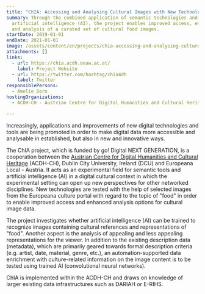 ```yaml
---
title: "ChIA: Accessing and Analysing Cultural Images with New Technologies"
summary: Through the combined application of semantic technologies and
  artificial intelligence (AI), the project enables improved access, enrichment
  and analysis of a curated set of cultural food images.
startDate: 2019-01-01
endDate: 2021-01-01
image: /assets/content/en/projects/chia-accessing-and-analysing-cultural-images-new-technologies/chia_logo_color_neu.png
attachments: []
links:
  - url: https://chia.acdh.oeaw.ac.at/
    label: Project Website
  - url: https://twitter.com/hashtag/chia4dh
    label: Twitter
responsiblePersons:
  - Amelie Dorn
hostingOrganizations:
  - ACDH-CH - Austrian Centre for Digital Humanities and Cultural Heritage

---
```

Increasingly, applications and improvements of new digital technologies and tools are being promoted in order to make digital data more accessible and analysable in established, but also in new and innovative ways.

The ChIA project, which is funded by go! Digital NEXT GENERATION, is a cooperation between the [Austrian Centre for Digital Humanities and Cultural Heritage](https://www.oeaw.ac.at/acdh/) (ACDH-CH), Dublin City University, Ireland (DCU) and Europeana Local - Austria. It acts as an experimental field for semantic tools and artificial intelligence (AI) in a digital cultural context in which the experimental setting can open up new perspectives for other networked disciplines. New technologies are tested with the help of selected images from the Europeana culture portal with regard to the topic of "food" in order to enable improved access and enhanced analysis options for cultural image data.

The project investigates whether artificial intelligence (AI) can be trained to recognize images containing cultural references and representations of "food". Another aspect is the analysis of appealing and less appealing representations for the viewer. In addition to the existing description data (metadata), which are primarily geared towards formal description criteria (e.g. artist, date, material, genre, etc.), an automation-supported data enrichment with culture-related information on the image content is to be tested using trained AI (convolutional neural networks).

ChIA is implemented within the ACDH-CH and draws on knowledge of larger existing data infrastructures such as DARIAH or E-RIHS.
